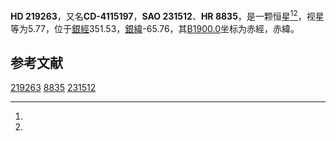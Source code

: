 {{Starbox begin
| name = HD 219263
}}
{{Starbox observe
| epoch = [[J2000.0|J2000.0]]
| constell = {{星座名待查}}<ref name=SIMBAD>{{cite web
 | url=http://simbad.u-strasbg.fr/simbad/sim-id?Ident=HR+8835
 | title =Pulsating variable Star
 | publisher=Centre de Données astronomiques de Strasbourg
 | work=SIMBAD
 | accessdate=2012-07-13}}</ref><ref name=DATA>{{cite web
 | url=http://vizier.u-strasbg.fr/viz-bin/VizieR-5?-out.add=.&-source=5050&-corr=PK=HR&-out.max=9999&HR=8835
 | title=VizieR Detailed Page
 | accessdate=2012-07-13
 | archive-date=2016-03-05
 | archive-url=https://web.archive.org/web/20160305003508/http://vizier.u-strasbg.fr/viz-bin/VizieR-5?-out.add=.&-source=5050&-corr=PK=HR&-out.max=9999&HR=8835
 | dead-url=no
 }}</ref>
| 星官 = 
| ra = {{RA|23|14|58.6}}<ref name=SIMBAD /><ref name=DATA />
| dec = {{DEC|-41|6|20}}<ref name=SIMBAD /><ref name=DATA />
| appmag_v = 5.77<ref name=SIMBAD /><ref name=DATA />
}}
{{Starbox character
| class = K2III<ref name=SIMBAD /><ref name=DATA />
| b-v = 1.18<ref name=SIMBAD /><ref name=DATA />
| u-b = 1.14<ref name=SIMBAD /><ref name=DATA />
| r-i = <ref name=SIMBAD /><ref name=DATA />
| variable = 
}}
{{Starbox astrometry
| radial_v = 1.14
| prop_mo_ra = 26
| parallax = 
| p_error = 
}}
{{Starbox catalog
| names =CD-4115197，[[SAO星表|SAO]] 231512，[[HD星表|HD]] 219263，[[HR星表|HR]] 8835}}
{{Starbox reference |Simbad=HR+8835}}
{{Starbox end}}

'''HD 219263'''，又名'''CD-4115197'''，'''SAO 231512'''、'''HR 8835'''，是一颗恒星<ref name=SIMBAD /><ref name=DATA />，视星等为5.77，位于[[銀道座標系|銀經]]351.53，[[銀道座標系|銀緯]]-65.76，其[[B1900.0|B1900.0]]坐标为赤經{{RA|23|9|25.8}}，赤緯{{DEC|-41|-65.76|50}}。

== 参考文献 ==
{{reflist}}

{{star-stub}}

[[Category:HD和HDE天體|219263]]
[[Category:HR天體|8835]]
[[Category:SAO天體|231512]]